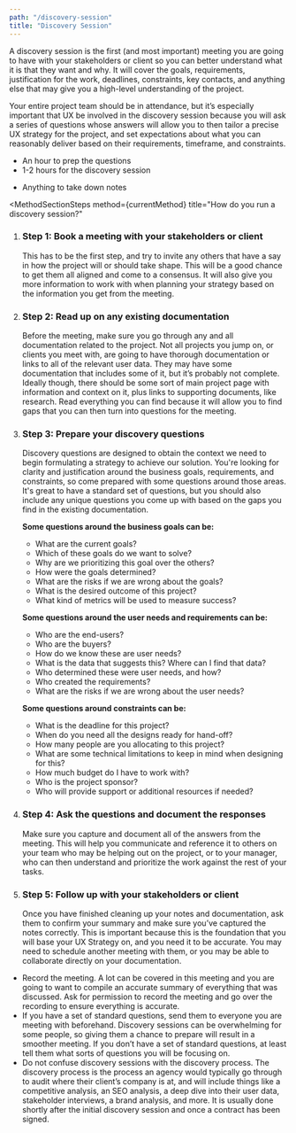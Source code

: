 ```yaml
---
path: "/discovery-session"
title: "Discovery Session"
---
```






<MethodLayout pageTitle={props.pageContext.frontmatter.title} method={currentMethod}>
  <SEO title={props.pageContext.frontmatter.title} />

<MethodSectionWhatIs method={currentMethod} title="What is a discovery session?">
  <p>
    A discovery session is the first (and most important) meeting you are going to have with your stakeholders or client so you can better understand what it is that they want and why. It will cover the goals, requirements, justification for the work, deadlines, constraints, key contacts, and anything else that may give you a high-level understanding of the project.</p>
  <p>
    Your entire project team should be in attendance, but it’s especially important that UX be involved in the discovery session because you will ask a series of questions whose answers will allow you to then tailor a precise UX strategy for the project, and set expectations about what you can reasonably deliver based on their requirements, timeframe, and constraints.
  </p>
</MethodSectionWhatIs>

<MethodSectionNeeds title="What do you need to run a discovery session?">
  <MethodSectionNeedsPartial type="time">
    <ul>
      <li>An hour to prep the questions</li>
      <li>1-2 hours for the discovery session</li>
    </ul>
  </MethodSectionNeedsPartial>
  <MethodSectionNeedsPartial type="materials">
    <ul>
      <li>Anything to take down notes</li>
    </ul>
  </MethodSectionNeedsPartial>
</MethodSectionNeeds>

<MethodSectionSteps
  method={currentMethod}
  title="How do you run a discovery session?"
>
<ol>
<li>
  <h3>Step 1: Book a meeting with your stakeholders or client</h3>
  This has to be the first step, and try to invite any others that have a say in how the project will or should take shape. This will be a good chance to get them all aligned and come to a consensus. It will also give you more information to work with when planning your strategy based on the information you get from the meeting.
</li>

<li>
  <h3>Step 2: Read up on any existing documentation</h3>
  Before the meeting, make sure you go through any and all documentation related to the project. Not all projects you jump on, or clients you meet with, are going to have thorough documentation or links to all of the relevant user data. They may have some documentation that includes some of it, but it’s probably not complete. Ideally though, there should be some sort of main project page with information and context on it, plus links to supporting documents, like research. Read everything you can find because it will allow you to find gaps that you can then turn into questions for the meeting.
</li>

<li>
  <h3>Step 3: Prepare your discovery questions</h3>
  <p>Discovery questions are designed to obtain the context we need to begin formulating a strategy to achieve our solution. You're looking for clarity and justification around the business goals, requirements, and constraints, so come prepared with some questions around those areas. It's great to have a standard set of questions, but you should also include any unique questions you come up with based on the gaps you find in the existing documentation.</p> 

  <p><strong>Some questions around the business goals can be:</strong></p>
  <ul>
    <li>What are the current goals?</li>
    <li>Which of these goals do we want to solve?</li>
    <li>Why are we prioritizing this goal over the others?</li>
    <li>How were the goals determined?</li>
    <li>What are the risks if we are wrong about the goals?</li>
    <li>What is the desired outcome of this project?</li>
    <li>What kind of metrics will be used to measure success?</li>
  </ul>

  <p><strong>Some questions around the user needs and requirements can be:</strong></p>
  <ul>
    <li>Who are the end-users?</li>
    <li>Who are the buyers?</li>
    <li>How do we know these are user needs?</li>
    <li>What is the data that suggests this? Where can I find that data?</li>
    <li>Who determined these were user needs, and how?</li>
    <li>Who created the requirements?</li>
    <li>What are the risks if we are wrong about the user needs?</li>
  </ul>

  <p><strong>Some questions around constraints can be:</strong></p>
  <ul>
    <li>What is the deadline for this project?</li>
    <li>When do you need all the designs ready for hand-off?</li>
    <li>How many people are you allocating to this project? </li>
    <li>What are some technical limitations to keep in mind when designing for this?</li>
    <li>How much budget do I have to work with?</li>
    <li>Who is the project sponsor?</li>
    <li>Who will provide support or additional resources if needed?</li>
  </ul>
</li>

<li>
  <h3>Step 4: Ask the questions and document the responses</h3>
  <p> Make sure you capture and document all of the answers from the meeting. This will help you communicate and reference it to others on your team who may be helping out on the project, or to your manager, who can then understand and prioritize the work against the rest of your tasks.</p>
</li>

<li>
  <h3>Step 5: Follow up with your stakeholders or client</h3>
  <p>Once you have finished cleaning up your notes and documentation, ask them to confirm your summary and make sure you’ve captured the notes correctly. This is important because this is the foundation that you will base your UX Strategy on, and you need it to be accurate. You may need to schedule another meeting with them, or you may be able to collaborate directly on your documentation.</p>
</li>
</ol>
</MethodSectionSteps>

<MethodSectionTips method={currentMethod} title="Tips for a great discovery session">
<ul>
  <li>
    Record the meeting. A lot can be covered in this meeting and you are going to want to compile an accurate summary of everything that was discussed. Ask for permission to record the meeting and go over the recording to ensure everything is accurate.
  </li>
  <li>If you have a set of standard questions, send them to everyone you are meeting with beforehand. Discovery sessions can be overwhelming for some people, so giving them a chance to prepare will result in a smoother meeting. If you don’t have a set of standard questions, at least tell them what sorts of questions you will be focusing on.</li>
  <li>Do not confuse discovery sessions with the discovery process. The discovery process is the process an agency would typically go through to audit where their client’s company is at, and will include things like a competitive analysis, an SEO analysis, a deep dive into their user data, stakeholder interviews, a brand analysis, and more. It is usually done shortly after the initial discovery session and once a contract has been signed.</li>
</ul>
</MethodSectionTips>

<MethodSectionResources method={currentMethod} />

</MethodLayout>

